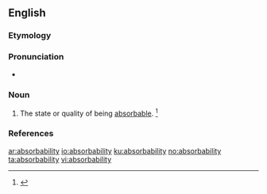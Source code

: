 ==English==

===Etymology===
{{suffix|absorb|ability|lang=en}}

===Pronunciation===
* {{a|US}} {{IPA|/əbˌsɔɹb.əˈbɪl.ɪ.ti/|/əbˌzɔɹb.əˈbɪl.ɪ.ti/|lang=en}}

===Noun===
{{en-noun|absorbabilities}}

# The state or quality of being [[absorbable]]. {{defdate|First attested in the late 18<sup>th</sup> century.}}<ref name=SOED>{{R:SOED5|page=9}}</ref>

===References===
<references/>

[[ar:absorbability]]
[[io:absorbability]]
[[ku:absorbability]]
[[no:absorbability]]
[[ta:absorbability]]
[[vi:absorbability]]